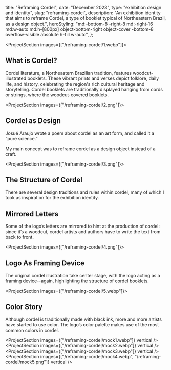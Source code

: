 
  title: "Reframing Cordel",
  date: "December 2023",
  type: "exhibition design and identity",
  slug: "reframing-cordel",
  description:
    "An exhibition identity that aims to reframe Cordel, a type of booklet typical of Northeastern Brazil, as a design object.",
  heroStyling:
    "md:-bottom-8 -right-8 md:-right-16 md:w-auto md:h-[800px] object-bottom-right object-cover -bottom-8 overflow-visible absolute h-fill w-auto",
};

<ProjectSection images={["/reframing-cordel/1.webp"]}>

## What is Cordel?

Cordel literature, a Northeastern Brazilian tradition, features
woodcut-illustrated booklets. These vibrant prints and verses depict folklore,
daily life, and history, celebrating the region's rich cultural heritage and
storytelling. Cordel booklets are traditionally displayed hanging from cords or
strings, where the woodcut-covered booklets.

</ProjectSection>

<ProjectSection images={["/reframing-cordel/2.png"]}>

## Cordel as Design

Josué Araujo wrote a poem about cordel as an art form, and called it a “pure
science.”

My main concept was to reframe cordel as a design object instead of a craft.

</ProjectSection>

<ProjectSection images={["/reframing-cordel/3.png"]}>

## The Structure of Cordel

There are several design traditions and rules within cordel, many of which I
took as inspiration for the exhibition identity.

## Mirrored Letters

Some of the logo’s letters are mirrored to hint at the production of cordel:
since it’s a woodcut, cordel artists and authors have to write the text from
back to front.

</ProjectSection>

<ProjectSection images={["/reframing-cordel/4.png"]}>

## Logo As Framing Device

The original cordel illustration take center stage, with the logo acting as a
framing device--again, highlighting the structure of cordel booklets.

</ProjectSection>

<ProjectSection images={["/reframing-cordel/5.webp"]}>

## Color Story

Although cordel is traditionally made with black ink, more and more artists have
started to use color. The logo’s color palette makes use of the most common
colors in cordel.

</ProjectSection>

<ProjectSection images={["/reframing-cordel/mock1.webp"]} vertical />
<ProjectSection images={["/reframing-cordel/mock2.webp"]} vertical />
<ProjectSection images={["/reframing-cordel/mock3.webp"]} vertical />
<ProjectSection
  images={["/reframing-cordel/mock4.webp", "/reframing-cordel/mock5.png"]}
  vertical
/>
